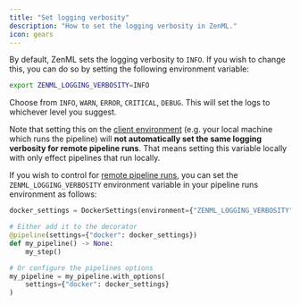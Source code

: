 ```yaml
---
title: "Set logging verbosity"
description: "How to set the logging verbosity in ZenML."
icon: gears
---
```


By default, ZenML sets the logging verbosity to `INFO`. If you wish to change this, you can do so by setting the following environment variable:

```bash
export ZENML_LOGGING_VERBOSITY=INFO
```

Choose from `INFO`, `WARN`, `ERROR`, `CRITICAL`, `DEBUG`. This will set the logs to whichever level you suggest.

Note that setting this on the [client environment](/versions/0.66.0/how-to/configure-python-environments#client-environment-or-the-runner-environment) (e.g. your local machine which runs the pipeline) will **not automatically set the same logging verbosity for remote pipeline runs**. That means setting this variable locally with only effect pipelines that run locally.

If you wish to control for [remote pipeline runs](/versions/0.66.0/user-guide/production-guide/cloud-orchestration), you can set the `ZENML_LOGGING_VERBOSITY` environment variable in your pipeline runs environment as follows:

```py
docker_settings = DockerSettings(environment={"ZENML_LOGGING_VERBOSITY": "DEBUG"})

# Either add it to the decorator
@pipeline(settings={"docker": docker_settings})
def my_pipeline() -> None:
    my_step()

# Or configure the pipelines options
my_pipeline = my_pipeline.with_options(
    settings={"docker": docker_settings}
)
```
